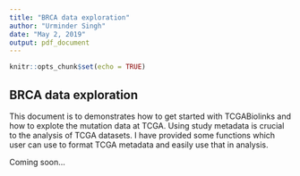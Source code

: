 ```yaml
---
title: "BRCA data exploration"
author: "Urminder Singh"
date: "May 2, 2019"
output: pdf_document
---
```


```r
knitr::opts_chunk$set(echo = TRUE)
```

## BRCA data exploration
This document is to demonstrates how to get started with TCGABiolinks and how to explote the mutation data at TCGA. Using study metadata is crucial to the analysis of TCGA datasets. I have provided some functions which user can use to format TCGA metadata and easily use that in analysis.

Coming soon...


